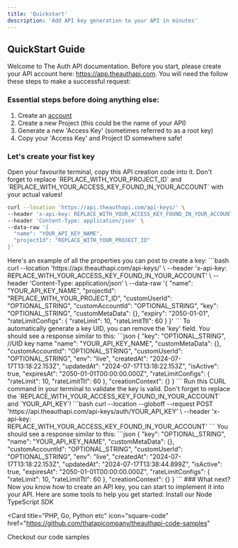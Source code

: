 ```yaml
---
title: 'Quickstart'
description: 'Add API key generation to your API in minutes'
---
```


## QuickStart Guide

Welcome to The Auth API documentation. Before you start, please create your API account here: https://app.theauthapi.com. You will need the follow these steps to make a successful request:

### Essential steps before doing anything else:

1. Create an [account](https://app.theauthapi.com)
2. Create a new Project (this could be the name of your API)
3. Generate a new 'Access Key' (sometimes referred to as a root key)
4. Copy your 'Access Key' and Project ID somewhere safe!

### Let's create your fist key

<Steps>
  <Step title="Create a key">
Open your favourite terminal, copy this API creation code into it. Don't forget to replace `REPLACE_WITH_YOUR_PROJECT_ID` and `REPLACE_WITH_YOUR_ACCESS_KEY_FOUND_IN_YOUR_ACCOUNT` with your actual values!

```bash
curl --location 'https://api.theauthapi.com/api-keys/' \
--header 'x-api-key: REPLACE_WITH_YOUR_ACCESS_KEY_FOUND_IN_YOUR_ACCOUNT' \
--header 'Content-Type: application/json' \
--data-raw '{
  "name": "YOUR_API_KEY_NAME",
  "projectId": "REPLACE_WITH_YOUR_PROJECT_ID"
}'
```

<Accordion title="All the properties...">
  Here's an example of all the properties you can post to create a key:
  ```bash
curl --location 'https://api.theauthapi.com/api-keys/' \
--header 'x-api-key: REPLACE_WITH_YOUR_ACCESS_KEY_FOUND_IN_YOUR_ACCOUNT' \
--header 'Content-Type: application/json' \
--data-raw '{
  "name": "YOUR_API_KEY_NAME",
  "projectId": "REPLACE_WITH_YOUR_PROJECT_ID",
  "customUserId": "OPTIONAL_STRING",
  "customAccountId": "OPTIONAL_STRING",
  "key": "OPTIONAL_STRING",
  "customMetaData": {},
  "expiry": "2050-01-01",
  "rateLimitConfigs": {
      "rateLimit": 10,
      "rateLimitTtl": 60
  }
}'
```
To automatically generate a key UID, you can remove the 'key' field.
</Accordion>

  </Step>
  <Step title="Server Response">
You should see a response similar to this:
```json
{
  "key": "OPTIONAL_STRING", //UID key name
  "name": "YOUR_API_KEY_NAME",
  "customMetaData": {},
  "customAccountId": "OPTIONAL_STRING",
  "customUserId": "OPTIONAL_STRING",
  "env": "live",
  "createdAt": "2024-07-17T13:18:22.153Z",
  "updatedAt": "2024-07-17T13:18:22.153Z",
  "isActive": true,
  "expiresAt": "2050-01-01T00:00:00.000Z",
  "rateLimitConfigs": { "rateLimit": 10, "rateLimitTtl": 60 },
  "creationContext": {}
}
```
  </Step>
  <Step title="Now validate the key">
 Run this CURL command in your terminal to validate the key is valid. Don't forget to replace the `REPLACE_WITH_YOUR_ACCESS_KEY_FOUND_IN_YOUR_ACCOUNT` and `YOUR_API_KEY`!
  ```bash
  curl --location --globoff --request POST 'https://api.theauthapi.com/api-keys/auth/YOUR_API_KEY' \
--header 'x-api-key: REPLACE_WITH_YOUR_ACCESS_KEY_FOUND_IN_YOUR_ACCOUNT'
  ```
  </Step>
   <Step title="Server Response">
You should see a response similar to this:
```json
{
  "key": "OPTIONAL_STRING",
  "name": "YOUR_API_KEY_NAME",
  "customMetaData": {},
  "customAccountId": "OPTIONAL_STRING",
  "customUserId": "OPTIONAL_STRING",
  "env": "live",
  "createdAt": "2024-07-17T13:18:22.153Z",
  "updatedAt": "2024-07-17T13:38:44.899Z",
  "isActive": true,
  "expiresAt": "2050-01-01T00:00:00.000Z",
  "rateLimitConfigs": { "rateLimit": 10, "rateLimitTtl": 60 },
  "creationContext": {}
}
```
  </Step>
</Steps>
### What next?
Now you know how to create an API key, you can start to implement it into your API. Here are some tools to help you get started:

<CardGroup>

<Card title='Using node?' icon='code' href='/libraries/npm-package'>
  Install our Node TypeScript SDK
</Card>

<Card
  title="PHP, Go, Python etc"
  icon="square-code"
  href="https://github.com/thatapicompany/theauthapi-code-samples"
>
  Checkout our code samples
</Card>
</CardGroup>
